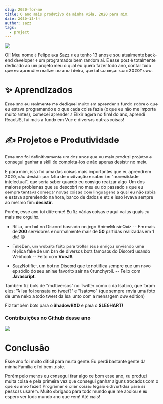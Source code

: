```yaml
---
slug: 2020-for-me
title: O ano mais produtivo da minha vida, 2020 para mim.
date: 2020-12-24
author: sazz
tags:
  - project
---
```

![](/images/mapadaminhavida.png)



Oi! Meu nome é Felipe aka Sazz e eu tenho 13 anos e sou atualmente back-end developer e um programador bem random ai. E esse post é totalmente dedicado ao um projeto meu o qual eu quero fazer todo ano, contar tudo que eu aprendi e realizei no ano inteiro, que tal começar com 2020? owo.



# ✨ Aprendizados

Esse ano eu realmente me dediquei muito em aprender a fundo sobre o que eu estava programando e o que cada coisa fazia (o que eu não me importa muito antes), comecei aprender a Elixir agora no final do ano, aprendi ReactJS, fui mais a fundo em Vue e diversas outras coisas!

# ✍ Projetos e Produtividade

Esse ano foi definitivamente um dos anos que eu mais produzi projetos e consegui ganhar a skill de completa-los e não apenas desistir no meio.

E para mim, isso foi uma das coisas mais importantes que eu aprendi em 2020, não desistir por falta de motivação e saber ter "honestidade intelectual", que seria saber quando eu consigo realizar algo. Um dos maiores problemas que eu descobri no meu eu do passado é que eu sempre tentava começar novas coisas com linguagens a qual eu não sabia e estava aprendendo na hora, banco de dados e etc e isso levava sempre ao mesmo fim: **desistir**.

Porém, esse ano foi diferente! Eu fiz várias coisas e aqui vai as quais eu mais me orgulho.

- Ritsu, um bot no Discord baseado no jogo AnimeMusicQuiz
-- Em mais de **200** servidores e normalmente mais de **50** partidas realizadas em 1 dia! 😊

- FakeBan, um website feito para trollar seus amigos enviando uma réplica fake de um ban de diversos bots famosos do Discord usando Webhook -- Feito com **VueJS**.

- SazzNotifier, um bot no Discord que te notiifica sempre que um novo episódio do seu anime favorito sair na Crunchyroll. -- Feito com **Javascript**.

Também fiz bots de "multiversos" no Twitter como o da Isatoro, que foram eles: "A Isa foi sensata no tweet?" e "Isatowo" (que sempre envia uma foto de uma neko a todo tweet da Isa junto com a mensagem *owo* edition)

Fiz também bots para o **ShadowHXD** e para o **SLEGHART!**

### Contribuições no Github desse ano:

![](https://sazz-love-sexy.lolis.cyou/kEcba.png)

# Conclusão

Esse ano foi muito díficil para muita gente. Eu perdi bastante gente da minha Familía e foi bem triste.


Porém pelo menos eu consegui tirar algo de bom esse ano, eu produzi muita coisa e pela primeira vez que consegui ganhar alguns trocados com o que eu amo fazer! Programar e criar coisas legais e divertidas para as pessoas usarem. Muito obrigado para todo mundo que me apoiou e eu espero ver todo mundo ano que vem! Até mais!


